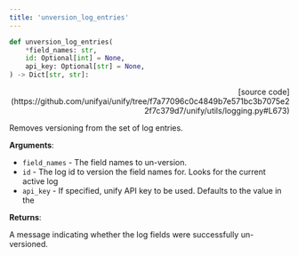 ```yaml
---
title: 'unversion_log_entries'
---
```


```python
def unversion_log_entries(
    *field_names: str,
    id: Optional[int] = None,
    api_key: Optional[str] = None,
) -> Dict[str, str]:
```

<p align="right">[source code](https://github.com/unifyai/unify/tree/f7a77096c0c4849b7e571bc3b7075e22f7c379d7/unify/utils/logging.py#L673)</p>

Removes versioning from the set of log entries.

**Arguments**:

- `field_names` - The field names to un-version.
- `id` - The log id to version the field names for. Looks for the current active log
- `api_key` - If specified, unify API key to be used. Defaults to the value in the



**Returns**:

A message indicating whether the log fields were successfully un-versioned.
